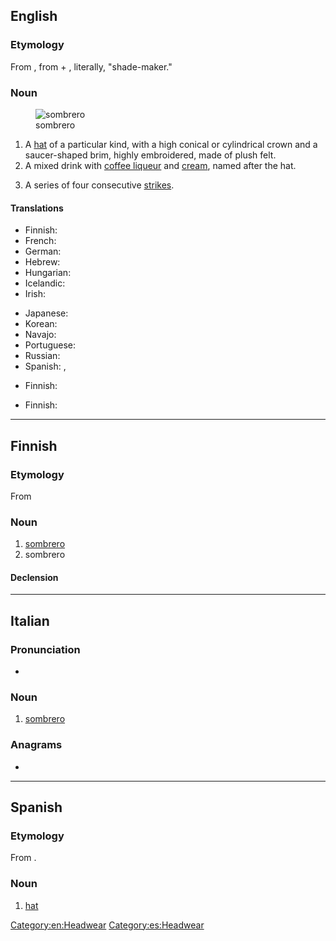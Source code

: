 {{also|sombréro}}
==English==

===Etymology===
From {{bor|en|es|sombrero|t=hat}}, from {{m|es|sombra|t=shadow, shade}} + {{m|es|-ero}}, literally, "shade-maker."

===Noun===
{{en-noun}}
[[File:Sombrero (PSF).png|thumb|sombrero]]

# A [[hat]] of a particular kind, with a high conical or cylindrical crown and a saucer-shaped brim, highly embroidered, made of plush felt.
# A mixed drink with [[coffee liqueur]] and [[cream]], named after the hat.
# {{lb|en|bowling}} A series of four consecutive [[strike|strikes]].

====Translations====
{{trans-top|hat}}
* Finnish: {{t+|fi|sombrero}}
* French: {{t+|fr|sombréro|m}}
* German: {{t+|de|Sombrero}}
* Hebrew: {{t+|he|סוֹמְבְּרֶרוֹ|m|tr=sombrero}}
* Hungarian: {{t|hu|szombréró}}
* Icelandic: {{t|is|mexíkanahattur|m}}
* Irish: {{t|ga|soimbréaró}}
{{trans-mid}}
* Japanese: {{t|ja|ソンブレロ|tr=sonburero}}
* Korean: {{t|ko|솜브레로}}
* Navajo: {{t|nv|chʼah dah azkání}}
* Portuguese: {{t|pt|sombreiro|m}}
* Russian: {{t+|ru|сомбре́ро|n|tr=sombrɛ́ro}}
* Spanish: {{t|es|sombrero mexicano|m}}, {{qualifier|Mexico}} {{t|es|sombrero de charro|m}}
{{trans-bottom}}

{{trans-top|drink}}
* Finnish: {{t+|fi|sombrero}}
{{trans-mid}}
{{trans-bottom}}

{{trans-top|bowling: series of four strikes}}
* Finnish: {{t|fi|kinnuset|p}}
{{trans-mid}}
{{trans-bottom}}

[[Category:en:Headwear]]

----

==Finnish==

===Etymology===
From {{der|fi|es|-}}

===Noun===
{{fi-noun}}

# [[#English|sombrero]] {{gloss|hat}}
# sombrero {{gloss|drink}}

====Declension====
{{fi-decl-palvelu|sombrero|a}}

----

==Italian==

===Pronunciation===
* {{rhymes|ɛro|lang=it}}

===Noun===
{{it-noun|m}}

# [[#English|sombrero]]

===Anagrams===
* {{anagrams|it|smorberò}}

----

==Spanish==

===Etymology===
From {{af|es|sombra|-ero}}.

===Noun===
{{es-noun|m}}

# [[hat]]

[[Category:es:Headwear]]